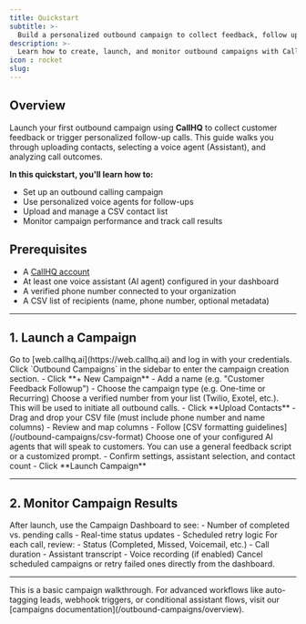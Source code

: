 ```yaml
---
title: Quickstart
subtitle: >-
  Build a personalized outbound campaign to collect feedback, follow up with customers, and enhance service experience.
description: >-
  Learn how to create, launch, and monitor outbound campaigns with CallHQ to automate post-service calls and gather insights.
icon : rocket
slug:
---
```


## Overview

Launch your first outbound campaign using **CallHQ** to collect customer feedback or trigger personalized follow-up calls. This guide walks you through uploading contacts, selecting a voice agent (Assistant), and analyzing call outcomes.


**In this quickstart, you'll learn how to:**
- Set up an outbound calling campaign
- Use personalized voice agents for follow-ups
- Upload and manage a CSV contact list
- Monitor campaign performance and track call results

## Prerequisites

- A [CallHQ account](https://web.callhq.ai)
- At least one voice assistant (AI agent) configured in your dashboard
- A verified phone number connected to your organization
- A CSV list of recipients (name, phone number, optional metadata)

---

## 1. Launch a Campaign

<Steps>
  <Step title="Log in to CallHQ Dashboard">
    Go to [web.callhq.ai](https://web.callhq.ai) and log in with your credentials.
  </Step>

  <Step title="Go to Outbound Campaigns">
    Click `Outbound Campaigns` in the sidebar to enter the campaign creation section.
  </Step>

  <Step title="Create New Campaign">
    - Click **+ New Campaign**
    - Add a name (e.g. "Customer Feedback Followup")
    - Choose the campaign type (e.g. One-time or Recurring)
  </Step>

  <Step title="Assign a Phone Number">
    Choose a verified number from your list (Twilio, Exotel, etc.). This will be used to initiate all outbound calls.
  </Step>

  <Step title="Upload Recipients CSV">
    - Click **Upload Contacts**
    - Drag and drop your CSV file (must include phone number and name columns)
    - Review and map columns
    - Follow [CSV formatting guidelines](/outbound-campaigns/csv-format)
  </Step>

  <Step title="Select Assistant">
    Choose one of your configured AI agents that will speak to customers. You can use a general feedback script or a customized prompt.
  </Step>

  <Step title="Review & Launch">
    - Confirm settings, assistant selection, and contact count
    - Click **Launch Campaign**
  </Step>
</Steps>

---

## 2. Monitor Campaign Results

<Steps>
  <Step title="Track Campaign Overview">
    After launch, use the Campaign Dashboard to see:
    - Number of completed vs. pending calls
    - Real-time status updates
    - Scheduled retry logic
  </Step>

  <Step title="Inspect Call Logs">
    For each call, review:
    - Status (Completed, Missed, Voicemail, etc.)
    - Call duration
    - Assistant transcript
    - Voice recording (if enabled)
  </Step>

  <Step title="Cancel or Retry Calls">
    Cancel scheduled campaigns or retry failed ones directly from the dashboard.
  </Step>
</Steps>

---

<Note>
This is a basic campaign walkthrough. For advanced workflows like auto-tagging leads, webhook triggers, or conditional assistant flows, visit our [campaigns documentation](/outbound-campaigns/overview).
</Note>

